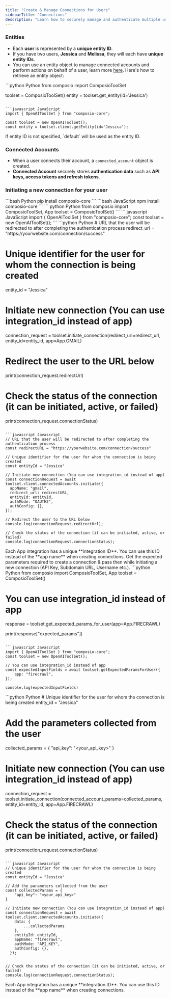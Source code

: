 ```yaml
---
title: "Create & Manage Connections for Users"
sidebarTitle: "Connections"
description: "Learn how to securely manage and authenticate multiple user connections"
---
```


### Entities

- Each **user** is represented by a **unique entity ID**.
- If you have two users, **Jessica** and **Melissa**, they will each have **unique entity IDs**.
- You can use an entity object to manage connected accounts and perform actions on behalf of a user, learn more [here](/patterns/tools/use-tools/action-guide-without-agents#how-can-i-use-tools-for-a-specific-user). Here's how to retrieve an entity object:

<CodeGroup>
```python Python
from composio import ComposioToolSet

toolset = ComposioToolSet()
entity = toolset.get_entity(id='Jessica')
```

```javascript JavaScript
import { OpenAIToolSet } from "composio-core";

const toolset = new OpenAIToolSet();
const entity = toolset.client.getEntity(id='Jessica');
```
</CodeGroup>
<Info>If entity ID is not specified, `default` will be used as the entity ID.</Info>

### Connected Accounts
- When a user connects their account, a `connected_account` object is created. 
- **Connected Account** securely stores **authentication data** such as **API keys, access tokens and refresh tokens**.

### Initiating a new connection for your user
<Tabs>
<Tab title="OAuth-Based Apps">
<Steps>
<Step title="Install Libraries">
<CodeGroup>
```bash Python
pip install composio-core
```
```bash JavaScript
npm install composio-core
```
</CodeGroup>
</Step>
<Step title="Import Libraries & Initialize Toolset">
<CodeGroup>
``` python Python
from composio import ComposioToolSet, App 
toolset = ComposioToolSet()
```
``` javascript JavaScript
import { OpenAIToolSet } from "composio-core";
const toolset = new OpenAIToolSet();
```
</CodeGroup>
</Step>
<Step title="Initiate a new connection">
<CodeGroup>
```python Python
# URL that the user will be redirected to after completing the authentication process
redirect_url = "https://yourwebsite.com/connection/success"

# Unique identifier for the user for whom the connection is being created
entity_id = "Jessica" 

# Initiate new connection (You can use integration_id instead of app)
connection_request = toolset.initiate_connection(redirect_url=redirect_url, entity_id=entity_id, app=App.GMAIL)

# Redirect the user to the URL below
print(connection_request.redirectUrl)

# Check the status of the connection (it can be initiated, active, or failed)
print(connection_request.connectionStatus)
```

```javascript Javascript
// URL that the user will be redirected to after completing the authentication process
const redirectURL = "https://yourwebsite.com/connection/success"

// Unique identifier for the user for whom the connection is being created
const entityId = "Jessica" 

// Initiate new connection (You can use integration_id instead of app)
const connectionRequest = await toolset.client.connectedAccounts.initiate({
  appName: "gmail",
  redirect_url: redirectURL,
  entityId: entityId,
  authMode: "OAUTH2",
  authConfig: {},
});

// Redirect the user to the URL below
console.log(connectionRequest.redirectUrl);

// Check the status of the connection (it can be initiated, active, or failed)
console.log(connectionRequest.connectionStatus);
```
</CodeGroup>
</Step>
</Steps>
<Tip>Each App integration has a unique **integration ID**. You can use this ID instead of the **app name** when creating connections.</Tip>
</Tab>
<Tab title="Non OAuth-Based Apps">
Get the expected parameters required to create a connection & pass then while initiating a new connection (API Key, Subdomain URL, Username etc.).
<Steps>
<Step title="Collect parameters required to create a connection">
<CodeGroup>
```python Python
from composio import ComposioToolSet, App
toolset = ComposioToolSet()

# You can use integration_id instead of app
response = toolset.get_expected_params_for_user(app=App.FIRECRAWL) 

print(response["expected_params"])
```

```javascript Javascript
import { OpenAIToolSet } from "composio-core";
const toolset = new OpenAIToolSet();

// You can use integration_id instead of app
const expectedInputFields = await toolset.getExpectedParamsForUser({
    app: "firecrawl",
});

console.log(expectedInputFields)
```
</CodeGroup>
</Step>

<Step title="Initiate a new connection">
<CodeGroup>
```python Python
# Unique identifier for the user for whom the connection is being created
entity_id = "Jessica"

# Add the parameters collected from the user
collected_params = {
    "api_key": "<your_api_key>"
}

# Initiate new connection (You can use integration_id instead of app)
connection_request = toolset.initiate_connection(connected_account_params=collected_params, entity_id=entity_id, app=App.FIRECRAWL)

# Check the status of the connection (it can be initiated, active, or failed)
print(connection_request.connectionStatus)
```

```javascript Javascript
// Unique identifier for the user for whom the connection is being created
const entityId = "Jessica" 

// Add the parameters collected from the user
const collectedParams = {
    "api_key": "<your_api_key>"
}

// Initiate new connection (You can use integration_id instead of app)
const connectionRequest = await toolset.client.connectedAccounts.initiate({
    data: {
        ...collectedParams
    },
    entityId: entityId,
    appName: "firecrawl",
    authMode: "API_KEY",
    authConfig: {},
  });


// Check the status of the connection (it can be initiated, active, or failed)
console.log(connectionRequest.connectionStatus);
```
</CodeGroup>
</Step>
</Steps>
<Tip>Each App integration has a unique **integration ID**. You can use this ID instead of the **app name** when creating connections.</Tip>
</Tab>
</Tabs>